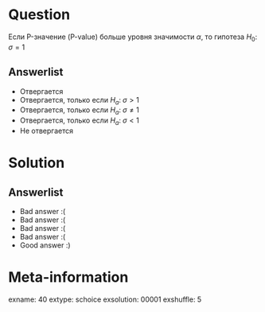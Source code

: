 Question
========
Если P-значение (P-value) больше уровня значимости  $\alpha$, то гипотеза  $H_0: \; \sigma=1$


Answerlist
----------
*  Отвергается
*  Отвергается, только если  $H_a: \; \sigma>1$
*  Отвергается, только если  $H_a: \; \sigma\neq 1$
*  Отвергается, только если  $H_a: \; \sigma<1$
*  Не отвергается

Solution
========

Answerlist
----------
*  Bad answer :(
*  Bad answer :(
*  Bad answer :(
*  Bad answer :(
*  Good answer :)

Meta-information
================
exname: 40
extype: schoice
exsolution: 00001
exshuffle: 5
